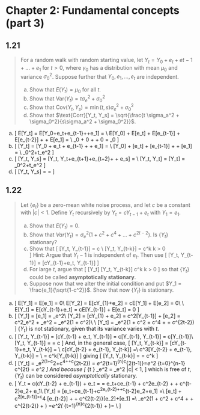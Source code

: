 # Chapter 2: Fundamental concepts (part 3)
   
## 1.21

> For a random walk with random starting value, let $Y_t = Y_0 + e_t + e{t-1} + \dots + e_1$
> for $t > 0$, where $\gamma_0$ has a distribution with mean $\mu_0$ and variance $\sigma_0^2$. Suppose further
> that $Y_0, e_1, \dots , e_t$ are independent.
> 
> (a) Show that $E(Y_t) = \mu_0$ for all $t$.
> (b) Show that $\text{Var}(Y_t) = t \sigma_e^2 + \sigma_0^2$
> (c) Show that $\text{Cov}(Y_t, Y_s) = \min(t, s) \sigma_e^2+ \sigma_0^2$
> (d) Show that $\text{Corr}[Y_t, Y_s] = \sqrt{\frac{t \sigma_a^2 + \sigma_0^2}{s\sigma_a^2 + \sigma_0^2}}$.

(a) \[
      E[Y_t] = E[Y_0+e_t+e_{t-1}+\dots+e_1] = \\
      E[Y_0] + E[e_t] + E[e_{t-1}] + E[e_{t-2}] + \dots + E[e_1] = \\
      \mu_0 + 0 + \dots + 0 = \mu_0 \quad \square
    \]
(b) \[
      \text{Var}[Y_t] = \text{Var}[Y_0 + e_t + e_{t-1} + \dots + e_1] = \\
      \text{Var}[Y_0] + \text{Var}[e_t] + \text{Var}[e_{t-1}] + \dots + \text{Var}[e_1] = \\
      \sigma_0^2+t\sigma_e^2 \quad \square
    \]
(c) \[
      \text{Cov}[Y_t, Y_s] = \text{Cov}[Y_t, Y_t+e_{t+1}+e_{t+2}+ \dots + e_s] = \\
      \text{Cov}[Y_t, Y_t] = \text{Var}[Y_t] = \sigma_0^2+t\sigma_e^2 \quad \square
    \]
(d) \[
      \text{Corr}[Y_t, Y_s] = \frac{\sigma_0^2+t\sigma_e^2}{\sqrt{(\sigma_0^2+t\sigma_e^2)(\sigma_0^2+s\sigma_e^2)}} = 
        \sqrt{\frac{\sigma_0^2+t\sigma_e^2}{\sigma_0^2+s\sigma_e^2}} \quad \square
    \]

## 1.22

> Let $\{e_t\}$ be a zero-mean white noise process, and let $c$ be a constant with $|c| < 1$.
> Define $Y_t$ recursively by $Y_t = cY_{t-1} + e_t$ with $Y_1 = e_1$.
> 
> (a) Show that $E(Y_t) = 0$.
> (b) Show that $Var(Y_t) = \sigma_e^2 (1 + c^2 +c^4 + \dots + c^{2t − 2})$. Is $\{Y_t\}$ stationary?
> (c) Show that 
>     \[
>       \text{Corr}[Y_t, Y_{t-1}] = c\sqrt{\frac{\text{Var}(Y_{t-1})}{\text{Var}[Y_t]}} \quad \text{and, in general,}\\
>       \text{Corr}[Y_t, Y_{t-k}] = c^k\sqrt{\frac{\text{Var}(Y_{t-k})}{\text{Var}[Y_t]}} \quad \text{for } k > 0    
>     \]
>     Hint: Argue that $Y_t - 1$ is independent of $e_t$. Then use
>     \[
>       \text{Cov}[Y_t, Y_{t-1}] = \text{Cov}[cY_{t-1}+e_t, Y_{t-1}]
>     \]
> (d) For large $t$, argue that
>     \[
>       \text{Var}[Y_t] \approx \frac{\sigma_e^2}{1-c^2}\quad\text{and}\quad \text{Corr}[Y_t, Y_{t-k}] \approx c^k \quad \text{for } k > 0
>     \]
>     so that $\{Y_t\}$ could be called **asymptotically stationary**.
> (e) Suppose now that we alter the initial condition and put $Y_1 = \frac{e_1}{\sqrt{1-c^2}}$. 
>     Show that now $\{Y_t\}$ is stationary.

(a) \[
      E[Y_1] = E[e_1] = 0\\
      E[Y_2] = E[cY_{1}+e_2] = cE[Y_1] + E[e_2] = 0\\
      \dots\\
      E[Y_t] = E[cY_{t-1}+e_t] = cE[Y_{t-1}] + E[e_t] = 0\quad \square
    \]
(b) \[
      \text{Var}[Y_1] = \text{Var}[e_1] = \sigma_e^2\\
      \text{Var}[Y_2] = \text{Var}[cY_{1} + e_2] = c^2\text{Var}[Y_{t-1}] + \text{Var}[e_2] = c^2\sigma_e^2 + \sigma_e^2 = \sigma_e^2(1 + c^2)\\
      \dots\\
      \text{Var}[Y_t] = \sigma_e^2(1 + c^2 + c^4 + \dots + c^{2t-2}) \quad\square
    \]
    $\{Y_t\}$ is not stationary, given that its variance varies with $t$.
(c) \[
      \text{Cov}[Y_t, Y_{t-1}] = \text{Cov}[cY_{t-1} + e_t, Y_{t-1}] = c\text{Cov}[Y_{t-1}, Y_{t-1}] = c\text{Var}[Y_{t-1}]\quad \text{giving}\\
      \text{Corr}[Y_t, Y_{t-1}] = \frac{c\text{Var}[Y_{t-1}]}{\sqrt{\text{Var}[Y_t]\text{Var}[Y_{t-1}]}} =
        c \sqrt{\frac{\text{Var}[Y_{t-1}]}{\text{Var}[Y_t]}}\quad\square
    \]
    And, in the general case,
    \[
      \text{Cov}[Y_t, Y_{t-k}] = \text{Cov}[cY_{t-1}+e_t, Y_{t-k}] = \\
      c\text{Cov}[cY_{t-2} + e_{t-1}, Y_{t-k}] =\\
      c^3\text{Cov}[Y_{t-2} + e_{t-1}, Y_{t-k}] = \dots\\ = c^k\text{Var}[Y_{t-k}]
    \]
    giving
    \[
      \text{Corr}[Y_t, Y_{t-k}] = \frac{c^k\text{Var}[Y_{t-k}]}{\sqrt{\text{Var}[Y_t]\text{Var}[Y_{t-k}]}} =
        c^k \sqrt{\frac{\text{Var}[Y_{t-k}]}{\text{Var}[Y_t]}}\quad\square
    \]
(d) \[
      \text{Var}[Y_t] = \sigma_e^2(1+c^2+c^4+\dots+c^{2t-2}) = \sigma_e^2\sum_{t=1}^{n}c^{2(t-1)}=\sigma_e^2 \sum_{t=0}^{n-1} c^{2t} =
        \sigma_e^2 \frac{1-c^{2t}}{1-c^2}
    \]
    And because
    \[
    \lim_{t \rightarrow \infty} \sigma_e^2 \frac{1-c^{2t}}{1-c^2} = \sigma_e^2 \frac{1}{1-c^2}\quad\text{since }|c| < 1,
    \]
    which is free of $t$, $\{Y_t\}$ can be considered *asymptotically* stationary.
(e) \[
      Y_t = c(cY_{t-2} + e_{t-1}) + e_t = \dots = e_t+ce_{t-1} + c^2e_{t-2} + \dots + c^{t-2}e_2+ \frac{c^{t-1}}{\sqrt{1-c^2}}e_1\\
      \text{Var}[Y_t] = \text{Var}[e_t+ce_{t-1}+c^2e_{t-2}+\dots+c^{t-2}e_2+\frac{c^{t-1}}{\sqrt{1-c^2}}e_1] =\\
      \text{Var}[e_t] + c^2\text{Var}[e_{t-1}]+c^4 \text{Var}[e_{t-2}] + \dots + c^{2(t-2)}\text{Var}[e_2]+\frac{c^{2(t-1)}}{1-c^2}\text{Var}[e_1] =\\
      \sigma_e^2(1 + c^2 + c^4 + \dots + c^{2(t-2)} + \frac{c^{2(t-1)}}{1-c^2}) =\sigma_e^2\left( \sum_{t=1}^{n}c^{2(t-1)} + \frac{c^{2(t-1)}}{1-c^2}\right)= \\
      \frac{\sigma_e^2}{1-c^2} \frac{1-c^{2t}}{1-c^2}
    \]
